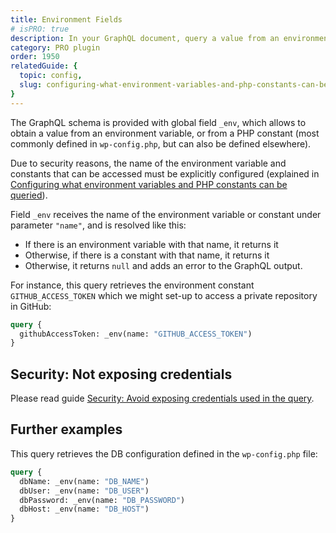 ```yaml
---
title: Environment Fields
# isPRO: true
description: In your GraphQL document, query a value from an environment variable, or from a PHP constant.
category: PRO plugin
order: 1950
relatedGuide: {
  topic: config,
  slug: configuring-what-environment-variables-and-php-constants-can-be-queried
}
---
```


The GraphQL schema is provided with global field `_env`, which allows to obtain a value from an environment variable, or from a PHP constant (most commonly defined in `wp-config.php`, but can also be defined elsewhere).

Due to security reasons, the name of the environment variable and constants that can be accessed must be explicitly configured (explained in [Configuring what environment variables and PHP constants can be queried](/guides/config/configuring-what-environment-variables-and-php-constants-can-be-queried)).

Field `_env` receives the name of the environment variable or constant under parameter `"name"`, and is resolved like this:

- If there is an environment variable with that name, it returns it
- Otherwise, if there is a constant with that name, it returns it
- Otherwise, it returns `null` and adds an error to the GraphQL output.

For instance, this query retrieves the environment constant `GITHUB_ACCESS_TOKEN` which we might set-up to access a private repository in GitHub:

```graphql
query {
  githubAccessToken: _env(name: "GITHUB_ACCESS_TOKEN")
}
```

## Security: Not exposing credentials

Please read guide [Security: Avoid exposing credentials used in the query](/guides/interact/security-avoid-exposing-credentials-used-in-the-query).

## Further examples

This query retrieves the DB configuration defined in the `wp-config.php` file:

```graphql
query {
  dbName: _env(name: "DB_NAME")
  dbUser: _env(name: "DB_USER")
  dbPassword: _env(name: "DB_PASSWORD")
  dbHost: _env(name: "DB_HOST")
}
```
